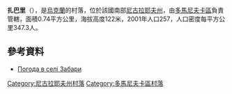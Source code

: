 {{coord|47|38|3|N|31|4|29|E|scale:100000|display=title}}

'''扎巴里'''（{{lang-uk|Забари}}），是[[烏克蘭|烏克蘭]]的村落，位於該國南部[[尼古拉耶夫州|尼古拉耶夫州]]，由[[多馬尼夫卡區|多馬尼夫卡區]]負責管轄，面積0.74平方公里，海拔高度122米，2001年人口257，人口密度每平方公里347.3人。

==參考資料==
* [http://weather.in.ua/ua/nikolaevskaja/8001 Погода в селі Забари] {{Wayback|url=http://weather.in.ua/ua/nikolaevskaja/8001 |date=20160606143800 }}

[[Category:尼古拉耶夫州村落|Category:尼古拉耶夫州村落]]
[[Category:多馬尼夫卡區村落|Category:多馬尼夫卡區村落]]


{{Mykolaiv-geo-stub}}